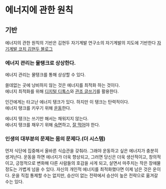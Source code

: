 # 에너지에 관한 원칙

## 기반
에너지의 관한 원칙의 기반은 김현두 자기계발 연구소의 자기계발의 지도에 기반한다
[자기계발 코치 김현두 블로그](https://blog.naver.com/kimhyeondoo)

### 에너지 관리는 물탱크로 상상한다.

에너지 관리는 물탱크를 통해 상상할 수 있다.

쓸데없는 곳에 낭비하지 않는 것은 에너지를 최적화 하는 것이다.\
에너지 최적화를 위해 [디지털 디톡스](/life/energy/1/1)와 [관조 글쓰기](/life/energy/1/2)를 활용한다.

인간에게는 타고난 에너지 탱크가 있다. 하지만 이 탱크는 탄력적이다.\
에너지 탱크를 키우기 위해 [운동](/life/energy/2/1)한다.
  
에너지 탱크는 쓰기만 해서는 채워지지 않는다.\
에너지 탱크를 채우기 위해 [숙면](/life/energy/3/1)하고, [잘 먹어](/life/energy/3/2)야 한다.

### 인생의 대부분의 문제는 몸의 문제다.(더 시스템)

먼저 식단에 집중해서 올바른 식습관을 갖춰라. 그래야 운동하고 싶은 에너지가 충분히 생겨난다. 운동을 하면 에너지가 더욱 향상되고, 그러면 당신은 더욱 생산적이고, 창의적이고, 긍정적으로 변화해 다른 사람들의 호감을 사게 되고, 살면서 마주치는 작은 장애물 정도는 가볍게 넘을 수 있다. 자신의 개인적 에너지를 최적화했다면 이제 남은 것은 운이다. 운을 직접 통제할 수는 없지만, 승산이 없는 전략에서 승산이 높은 전략으로 옮겨갈 수는 있다.